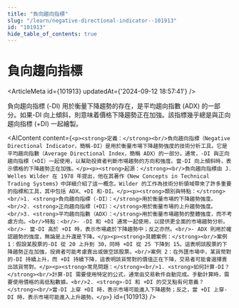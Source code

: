 ```yaml
---
title: "負向趨向指標"
slug: "/learn/negative-directional-indicator--101913"
id: "101913"
hide_table_of_contents: true
---
```



# 負向趨向指標

<ArticleMeta id={101913} updatedAt={'2024-09-12 18:57:41'} />
<div className='border-solid border-b border-t-0 my-4 border-[var(--ifm-color-gray-300)]' />

負向趨向指標 (-DI) 用於衡量下降趨勢的存在，是平均趨向指數 (ADX) 的一部分。如果-DI 向上傾斜，則意味着價格下降趨勢正在加強。該指標幾乎總是與正向趨向指標 (+DI) 一起繪製。

<AIContent content={`<p><strong>定義：</strong><br/>負向趨向指標（Negative Directional Indicator，簡稱-DI）是用於衡量市場下降趨勢強度的技術分析工具。它是平均趨向指數（Average Directional Index，簡稱 ADX）的一部分。通常，-DI 與正向趨向指標（+DI）一起使用，以幫助投資者判斷市場趨勢的方向和強度。當-DI 向上傾斜時，表示價格的下降趨勢正在加強。</p><p><strong>起源：</strong><br/>負向趨向指標由 J. Welles Wilder 在 1978 年提出，他在其著作《New Concepts in Technical Trading Systems》中詳細介紹了這一概念。Wilder 的工作為技術分析領域帶來了許多重要的指標和工具，其中包括 ADX、+DI 和-DI。</p><p><strong>類別與特點：</strong><br/>1. <strong>負向趨向指標（-DI）：</strong>用於衡量市場的下降趨勢強度。<br/>2. <strong>正向趨向指標（+DI）：</strong>用於衡量市場的上升趨勢強度。<br/>3. <strong>平均趨向指數（ADX）：</strong>用於衡量市場趨勢的整體強度，而不考慮方向。<br/>特點：<br/>- -DI 和 +DI 通常一起使用，以提供更全面的市場趨勢分析。<br/>- 當-DI 高於 +DI 時，表示市場處於下降趨勢中；反之亦然。<br/>- ADX 則用於確認趨勢的強度，無論是上升還是下降。</p><p><strong>具體案例：</strong><br/>案例 1：假設某股票的-DI 從 20 上升到 30，同時 +DI 從 25 下降到 15。這表明該股票的下降趨勢正在加強，投資者可能考慮賣出或做空該股票。<br/>案例 2：在外匯市場中，某貨幣對的-DI 持續上升，而 +DI 持續下降，這表明該貨幣對的價值正在下降，交易者可能會選擇賣出該貨幣對。</p><p><strong>常見問題：</strong><br/>1. <strong>如何計算-DI？</strong><br/>計算-DI 需要使用特定的公式，通常由交易軟件自動完成。手動計算時，需要使用價格的高低點數據。<br/>2. <strong>-DI 和 +DI 的交叉點有何意義？</strong><br/>當-DI 上穿 +DI 時，表示市場可能進入下降趨勢；反之，當 +DI 上穿-DI 時，表示市場可能進入上升趨勢。</p>`} id={101913} />
